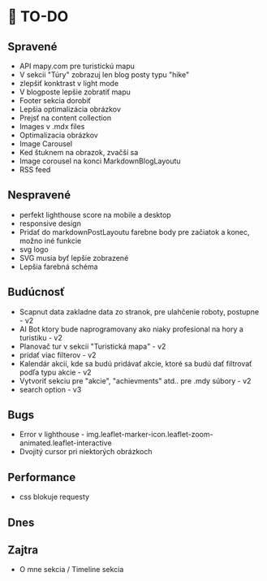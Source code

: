 # 🚀 TO-DO

## Spravené
- API mapy.com pre turistickú mapu
- V sekcii "Túry" zobrazuj len blog posty typu "hike"
- zlepšiť konktrast v light mode
- V blogposte lepšie zobratiť mapu
- Footer sekcia dorobiť
- Lepšia optimalizácia obrázkov
- Prejsť na content collection
- Images v .mdx files
- Optimalizacia obrázkov
- Image Carousel
- Ked štuknem na obrazok, zvačší sa
- Image corousel na konci MarkdownBlogLayoutu
- RSS feed

## Nespravené
- perfekt lighthouse score na mobile a desktop
- responsive design
- Pridať do markdownPostLayoutu farebne body pre začiatok a konec, možno iné funkcie
- svg logo
- SVG musia byť lepšie zobrazené
- Lepšia farebná schéma

## Budúcnosť
- Scapnut data zakladne data zo stranok, pre ulahčenie roboty, postupne - v2
- AI Bot ktory bude naprogramovany ako niaky profesional na hory a turistiku - v2
- Planovač tur v sekcii "Turistická mapa" - v2
- pridať viac filterov - v2
- Kalendár akcií, kde sa budú pridávať akcie, ktoré sa budú dať filtrovať podľa typu akcie - v2
- Vytvoriť sekciu pre "akcie", "achievments" atd.. pre .mdy súbory - v2
- search option - v3

## Bugs
- Error v lighthouse - img.leaflet-marker-icon.leaflet-zoom-animated.leaflet-interactive
- Dvojitý cursor pri niektorých obrázkoch

## Performance
- css blokuje requesty

## Dnes

## Zajtra
- O mne sekcia / Timeline sekcia